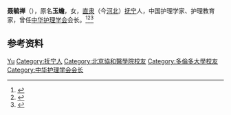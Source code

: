 '''聂毓禅'''（{{bd|1903年||1998年|}}），原名'''玉蟾'''，女，[[直隶|直隶]]（今[[河北|河北]]）[[抚宁县|抚宁]]人，中国护理学家、护理教育家，曾任[[中华护理学会|中华护理学会]]会长。<ref>{{Cite book|title=中国抗日战争大辞典|author=刘建业主编; 李良志, 陈之中副主编|publisher=北京燕山出版社|year=1997|isbn=|location=北京|pages=}}</ref><ref>{{Cite book|title=百科知识数据辞典|author=许力以, 周谊主编|publisher=青岛出版社|year=2008|isbn=|location=青岛|pages=}}</ref><ref>{{Cite book|title=古今中外女名人辞典|author=中国妇女管理干部学院编|publisher=中国广播电视出版社|year=1989|isbn=|location=北京|pages=}}</ref>

== 参考资料 ==
{{reflist}}

{{中国人物小作品}}

{{Authority control}}
{{DEFAULTSORT:Nie聂}}
[[Category:聂姓|Yu]]
[[Category:抚宁人|Category:抚宁人]]
[[Category:北京協和醫學院校友|Category:北京協和醫學院校友]]
[[Category:多倫多大學校友|Category:多倫多大學校友]]
[[Category:中华护理学会会长|Category:中华护理学会会长]]